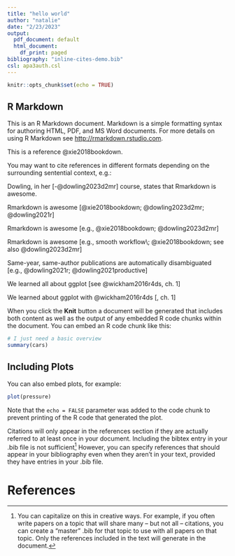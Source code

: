 ```yaml
---
title: "hello world"
author: "natalie"
date: "2/23/2023"
output:
  pdf_document: default
  html_document:
    df_print: paged
bibliography: "inline-cites-demo.bib"
csl: apa3auth.csl
---
```


```r
knitr::opts_chunk$set(echo = TRUE)
```

## R Markdown

This is an R Markdown document. Markdown is a simple formatting syntax for authoring HTML, PDF, and MS Word documents. For more details on using R Markdown see <http://rmarkdown.rstudio.com>.

<!--
Next time we'll start with a papaja template
-->

This is a reference @xie2018bookdown.

You may want to cite references in different formats depending on the surrounding sentential context, e.g.:

Dowling, in her [-@dowling2023d2mr] course, states that Rmarkdown is awesome.

Rmarkdown is awesome [@xie2018bookdown; @dowling2023d2mr; @dowling2021r]

Rmarkdown is awesome [e.g., @xie2018bookdown; @dowling2023d2mr]

Rmarkdown is awesome [e.g., smooth workflow\; @xie2018bookdown; see also @dowling2023d2mr]

Same-year, same-author publications are automatically disambiguated [e.g., @dowling2021r; @dowling2021productive]

We learned all about ggplot [see @wickham2016r4ds, ch. 1]

We learned about ggplot with @wickham2016r4ds [, ch. 1]



When you click the **Knit** button a document will be generated that includes both content as well as the output of any embedded R code chunks within the document. You can embed an R code chunk like this:

```r
# I just need a basic overview
summary(cars)
```

## Including Plots

You can also embed plots, for example:

```r
plot(pressure)
```

Note that the `echo = FALSE` parameter was added to the code chunk to prevent printing of the R code that generated the plot.

Citations will only appear in the references section if they are actually referred to at least once in your document. Including the bibtex entry in your .bib file is not sufficient^[You can capitalize on this in creative ways. For example, if you often write papers on a topic that will share many -- but not all -- citations, you can create a "master" .bib for that topic to use with all papers on that topic. Only the references included in the text will generate in the document.] However, you can specify references that should appear in your bibliography even when they aren't in your text, provided they have entries in your .bib file.

<!-- The "nocite:" meta-info block can appear anywhere in the text, for example here within the text of the paper. -->

<!-- --- -->
<!-- nocite: | -->
<!--   @tierney2020rmarkdown, @douglas2022introduction -->
<!-- --- -->

# References

<div id="refs"></div>

<!-- Typically though, the "nocite:" meta-info block is placed here, immediately following the html (above) that generates your refs section. Try uncommenting each of these blocks individually and both together and compare the results. -->

<!-- --- -->
<!-- nocite: | -->
<!--   @tierney2020rmarkdown, @douglas2022introduction -->
<!-- --- -->

